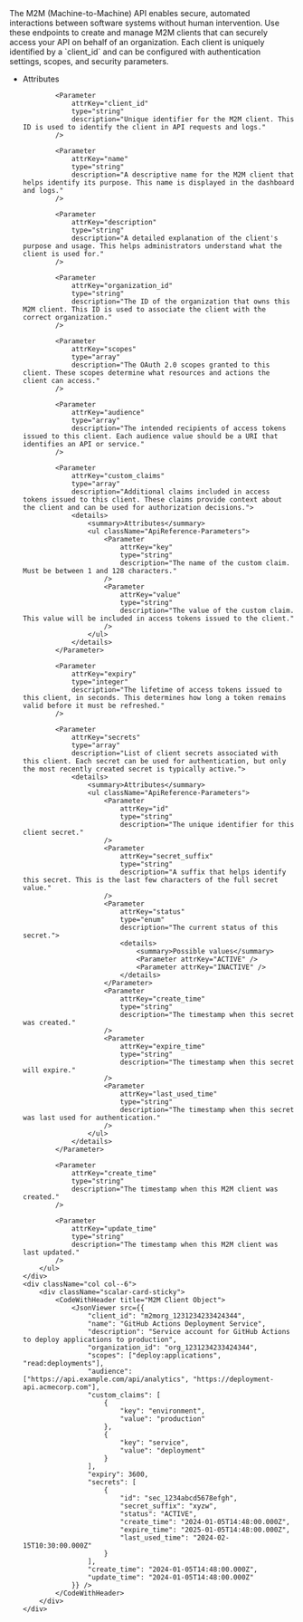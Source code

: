 <IntersectingHeader id="tag/M2M" title="Machine-to-Machine (M2M) Clients" />

<div className="row section">
    <div className="col col--6">
        The M2M (Machine-to-Machine) API enables secure, automated interactions between software systems without human intervention. Use these endpoints to create and manage M2M clients that can securely access your API on behalf of an organization. Each client is uniquely identified by a `client_id` and can be configured with authentication settings, scopes, and security parameters.
    </div>
    <div className="col col--6">
        <Endpoints tag="M2M" />
    </div>
</div>

<IntersectingHeader id="tag/M2M/object" title="The M2M Client Object" subheading="true" classList="ApiCategoryList" />

<div className="row section">
    <div className="col col--6">
        <ul className="ApiReference-Parameters">
            <li className="ApiReference-Parameter header">Attributes</li>

            <Parameter
                attrKey="client_id"
                type="string"
                description="Unique identifier for the M2M client. This ID is used to identify the client in API requests and logs."
            />

            <Parameter
                attrKey="name"
                type="string"
                description="A descriptive name for the M2M client that helps identify its purpose. This name is displayed in the dashboard and logs."
            />

            <Parameter
                attrKey="description"
                type="string"
                description="A detailed explanation of the client's purpose and usage. This helps administrators understand what the client is used for."
            />

            <Parameter
                attrKey="organization_id"
                type="string"
                description="The ID of the organization that owns this M2M client. This ID is used to associate the client with the correct organization."
            />

            <Parameter
                attrKey="scopes"
                type="array"
                description="The OAuth 2.0 scopes granted to this client. These scopes determine what resources and actions the client can access."
            />

            <Parameter
                attrKey="audience"
                type="array"
                description="The intended recipients of access tokens issued to this client. Each audience value should be a URI that identifies an API or service."
            />

            <Parameter
                attrKey="custom_claims"
                type="array"
                description="Additional claims included in access tokens issued to this client. These claims provide context about the client and can be used for authorization decisions.">
                <details>
                    <summary>Attributes</summary>
                    <ul className="ApiReference-Parameters">
                        <Parameter
                            attrKey="key"
                            type="string"
                            description="The name of the custom claim. Must be between 1 and 128 characters."
                        />
                        <Parameter
                            attrKey="value"
                            type="string"
                            description="The value of the custom claim. This value will be included in access tokens issued to the client."
                        />
                    </ul>
                </details>
            </Parameter>

            <Parameter
                attrKey="expiry"
                type="integer"
                description="The lifetime of access tokens issued to this client, in seconds. This determines how long a token remains valid before it must be refreshed."
            />

            <Parameter
                attrKey="secrets"
                type="array"
                description="List of client secrets associated with this client. Each secret can be used for authentication, but only the most recently created secret is typically active.">
                <details>
                    <summary>Attributes</summary>
                    <ul className="ApiReference-Parameters">
                        <Parameter
                            attrKey="id"
                            type="string"
                            description="The unique identifier for this client secret."
                        />
                        <Parameter
                            attrKey="secret_suffix"
                            type="string"
                            description="A suffix that helps identify this secret. This is the last few characters of the full secret value."
                        />
                        <Parameter
                            attrKey="status"
                            type="enum"
                            description="The current status of this secret.">
                            <details>
                                <summary>Possible values</summary>
                                <Parameter attrKey="ACTIVE" />
                                <Parameter attrKey="INACTIVE" />
                            </details>
                        </Parameter>
                        <Parameter
                            attrKey="create_time"
                            type="string"
                            description="The timestamp when this secret was created."
                        />
                        <Parameter
                            attrKey="expire_time"
                            type="string"
                            description="The timestamp when this secret will expire."
                        />
                        <Parameter
                            attrKey="last_used_time"
                            type="string"
                            description="The timestamp when this secret was last used for authentication."
                        />
                    </ul>
                </details>
            </Parameter>

            <Parameter
                attrKey="create_time"
                type="string"
                description="The timestamp when this M2M client was created."
            />

            <Parameter
                attrKey="update_time"
                type="string"
                description="The timestamp when this M2M client was last updated."
            />
        </ul>
    </div>
    <div className="col col--6">
        <div className="scalar-card-sticky">
            <CodeWithHeader title="M2M Client Object">
                <JsonViewer src={{
                    "client_id": "m2morg_1231234233424344",
                    "name": "GitHub Actions Deployment Service",
                    "description": "Service account for GitHub Actions to deploy applications to production",
                    "organization_id": "org_1231234233424344",
                    "scopes": ["deploy:applications", "read:deployments"],
                    "audience": ["https://api.example.com/api/analytics", "https://deployment-api.acmecorp.com"],
                    "custom_claims": [
                        {
                            "key": "environment",
                            "value": "production"
                        },
                        {
                            "key": "service",
                            "value": "deployment"
                        }
                    ],
                    "expiry": 3600,
                    "secrets": [
                        {
                            "id": "sec_1234abcd5678efgh",
                            "secret_suffix": "xyzw",
                            "status": "ACTIVE",
                            "create_time": "2024-01-05T14:48:00.000Z",
                            "expire_time": "2025-01-05T14:48:00.000Z",
                            "last_used_time": "2024-02-15T10:30:00.000Z"
                        }
                    ],
                    "create_time": "2024-01-05T14:48:00.000Z",
                    "update_time": "2024-01-05T14:48:00.000Z"
                }} />
            </CodeWithHeader>
        </div>
    </div>
</div>

<APIEndpoint tag="M2M" method="post" endpoint="/api/v1/organizations/{organization_id}/clients" />
<APIEndpoint tag="M2M" method="get" endpoint="/api/v1/organizations/{organization_id}/clients/{client_id}" />
<APIEndpoint tag="M2M" method="patch" endpoint="/api/v1/organizations/{organization_id}/clients/{client_id}" />
<APIEndpoint tag="M2M" method="delete" endpoint="/api/v1/organizations/{organization_id}/clients/{client_id}" />
<APIEndpoint tag="M2M" method="post" endpoint="/api/v1/organizations/{organization_id}/clients/{client_id}/secrets" />
<APIEndpoint tag="M2M" method="delete" endpoint="/api/v1/organizations/{organization_id}/clients/{client_id}/secrets/{secret_id}" />
